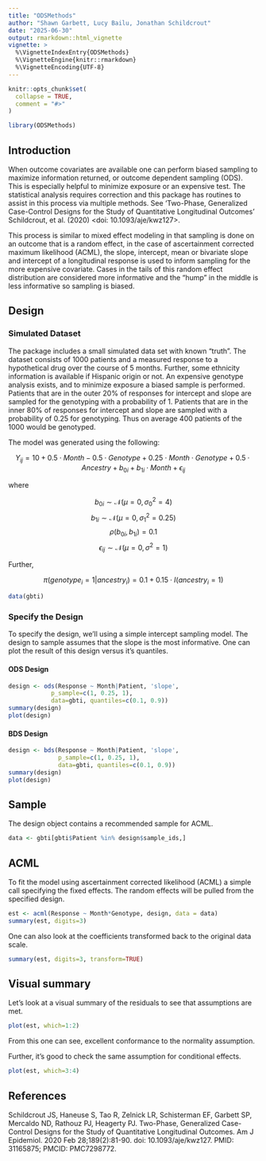 ```yaml
---
title: "ODSMethods"
author: "Shawn Garbett, Lucy Bailu, Jonathan Schildcrout"
date: "2025-06-30"
output: rmarkdown::html_vignette
vignette: >
  %\VignetteIndexEntry{ODSMethods}
  %\VignetteEngine{knitr::rmarkdown}
  %\VignetteEncoding{UTF-8}
---
```


```r
knitr::opts_chunk$set(
  collapse = TRUE,
  comment = "#>"
)
```

```r
library(ODSMethods)
```

## Introduction

When outcome covariates are available one can perform biased
sampling to maximize information returned, or outcome dependent sampling
(ODS). This is especially helpful
to minimize exposure or an expensive test. The statistical analysis
requires correction and this package has routines to assist in this
process via multiple methods. See 'Two-Phase, Generalized Case-Control
Designs for the Study of Quantitative Longitudinal Outcomes' Schildcrout,
et al. (2020) <doi: 10.1093/aje/kwz127>.

This process is similar to mixed effect modeling in that sampling is done
on an outcome that is a random effect, in the case of ascertainment corrected
maximum likelihood (ACML), the slope, intercept, mean or bivariate slope and intercept of a longitudinal response is used to inform sampling for the 
more expensive covariate. Cases in the tails of this random effect distribution are considered more informative and the "hump" in the middle
is less informative so sampling is biased.


## Design

### Simulated Dataset

The package includes a small simulated data set with known "truth". The dataset consists of
1000 patients and a measured response to a hypothetical drug over the course
of 5 months. Further, some ethnicity information is available if
Hispanic origin or not. An expensive genotype analysis exists, and to
minimize exposure a biased sample is performed. Patients that are in the
outer 20% of responses for intercept and slope are sampled for the genotyping
with a probability of 1. Patients that are in the inner 80% of responses for
intercept and slope are sampled with a probability of 0.25 for genotyping.
Thus on average 400 patients of the 1000 would be genotyped.

The model was generated using the following:

$$Y_{ij} = 10 + 0.5 \cdot Month - 0.5 \cdot Genotype  + 0.25 \cdot Month
\cdot Genotype + 0.5 \cdot Ancestry + b_{0i} + b_{1i} \cdot Month + \epsilon_{ij}$$

where

$$b_{0i} \sim \mathcal{N}(\mu=0, \sigma^2_0=4)$$
$$b_{1i} \sim \mathcal{N}(\mu=0, \sigma^2_1=0.25)$$
$$\rho(b_{0i}, b_{1i}) = 0.1$$
$$\epsilon_{ij} \sim \mathcal{N}(\mu=0, \sigma^2=1)$$

Further,

$$\pi(genotype_i = 1 | ancestry_i) = 0.1 + 0.15 \cdot I(ancestry_i=1)$$

```r
data(gbti)
```

### Specify the Design

To specify the design, we'll using a simple intercept sampling model. The
design to sample assumes that the slope is the most informative. One
can plot the result of this design versus it's quantiles. 

#### ODS Design
```r
design <- ods(Response ~ Month|Patient, 'slope',
            p_sample=c(1, 0.25, 1),
            data=gbti, quantiles=c(0.1, 0.9))
summary(design)
plot(design)
```

#### BDS Design
```r
design <- bds(Response ~ Month|Patient, 'slope',
              p_sample=c(1, 0.25, 1),
              data=gbti, quantiles=c(0.1, 0.9))
summary(design)
plot(design)
```

## Sample

The design object contains a recommended sample for ACML.

```r
data <- gbti[gbti$Patient %in% design$sample_ids,]
```

## ACML

To fit the model using ascertainment corrected likelihood (ACML) a simple call
specifying the fixed effects. The random effects will be pulled from the
specified design. 

```r
est <- acml(Response ~ Month*Genotype, design, data = data)
summary(est, digits=3)
```

One can also look at the coefficients transformed back to the original data scale.

```r
summary(est, digits=3, transform=TRUE)
```

## Visual summary

Let's look at a visual summary of the residuals to see that assumptions are met.

```r
plot(est, which=1:2)
```

From this one can see, excellent conformance to the normality assumption.

Further, it's good to check the same assumption for conditional effects.

```r
plot(est, which=3:4)
```


## References

Schildcrout JS, Haneuse S, Tao R, Zelnick LR, Schisterman EF, Garbett SP, Mercaldo ND, Rathouz PJ, Heagerty PJ. Two-Phase, Generalized Case-Control Designs for the Study of Quantitative Longitudinal Outcomes. Am J Epidemiol. 2020 Feb 28;189(2):81-90. doi: 10.1093/aje/kwz127. PMID: 31165875; PMCID: PMC7298772.
